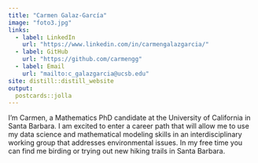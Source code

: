 ```yaml
---
title: "Carmen Galaz-García"
image: "foto3.jpg"
links:
  - label: LinkedIn
    url: "https://www.linkedin.com/in/carmengalazgarcia/"
  - label: GitHub
    url: "https://github.com/carmengg"
  - label: Email
    url: "mailto:c_galazgarcia@ucsb.edu"
site: distill::distill_website
output:
  postcards::jolla
---
```

 
I'm Carmen, a Mathematics PhD candidate at the University of California in Santa Barbara. 
<!-- After spending looking to apply my analytic and coding expertise to ecology and environmental science. -->
I am excited to enter a career path that will allow me to use my data science and mathematical modeling skills in an interdisciplinary working group that addresses environmental issues. 
In my free time you can find me birding or trying out new hiking trails in Santa Barbara. 

<!--
#### Contact:

E-mail: c_galazgarcia '@' ucsb '.' edu 

Pronouns: she / ella 
-->
